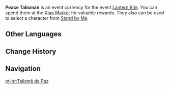 {{Item Infobox
|id           = 000115
|image        = Item Peace Talisman.png
|type         = Event Items
|group        = Event Currencies
|event        = Lantern Rite
|rarity       = 3
|description  = Jade talismans that can be obtained during Lantern Rite. The people of Liyue believe that these talismans can bring and defend peace. You might be able to exchange these for some things during Lantern Rite...
|source1      = [[Theater Mechanicus]]
}}
'''Peace Talisman''' is an event currency for the event [[Lantern Rite]]. You can spend them at the [[Xiao Market]] for valuable rewards. They also can be used to select a character from [[Stand by Me]].

==Other Languages==
{{Other Languages
|en      = Peace Talisman
|zhs     = 平安玉符
|zhs_rm  = Píng'ān Yù Fú
|zht     = 平安玉符
|zht_rm  = Píng'ān Yù Fú
|zh_tl   = Jade Talisman of Peace
|ja      = 平安玉佩
|ja_rm   = Heian Gyokuhai
|ja_tl   = Peace Jade Talisman
|ko      = 옥 장신구
|ko_rm   = Ok Jangsingu
|ko_tl   = Jade Accessory
|es      = Talismán de la paz
|es_tl   = Peace Talisman
|fr      = Talisman de paix
|fr_tl   = Peace Talisman
|ru      = Талисман мира
|ru_tl   = 
|th      = Peace Talisman
|vi      = Ngọc Bình An
|vi_tl   = 
|de      = Friedenstalisman
|de_tl   = Peace Talisman
|id      = Peace Talisman
|pt      = Talismã da Paz
|pt_tl   = Peace Talisman
}}

==Change History==
{{Change History|1.3}}

==Navigation==
{{Currency Navbox|Event}}

[[pt-br:Talismã da Paz]]